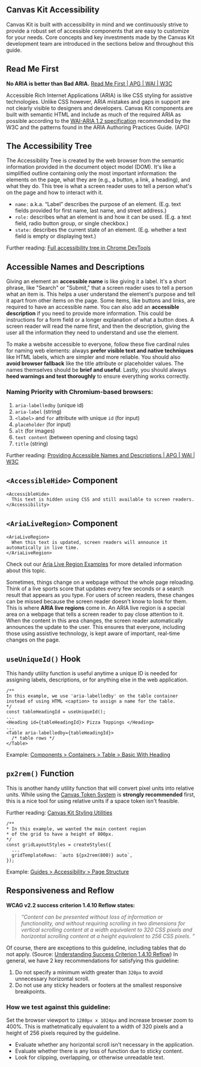 <Meta title="Guides/Accessibility/Overview" />

## Canvas Kit Accessibility

Canvas Kit is built with accessibility in mind and we continuously strive to provide a robust set of
accessible components that are easy to customize for your needs. Core concepts and key investments
made by the Canvas Kit development team are introduced in the sections below and throughout this
guide.

## Read Me First

**No ARIA is better than Bad ARIA.**
[Read Me First | APG | WAI | W3C](https://www.w3.org/WAI/ARIA/apg/practices/read-me-first/)

Accessible Rich Internet Applications (ARIA) is like CSS styling for assistive technologies. Unlike
CSS however, ARIA mistakes and gaps in support are not clearly visible to designers and developers.
Canvas Kit components are built with semantic HTML and include as much of the required ARIA as
possible according to the [WAI-ARIA 1.2 specification](https://www.w3.org/TR/wai-aria-1.2/)
recommended by the W3C and the patterns found in the ARIA Authoring Practices Guide. (APG)

## The Accessibility Tree

The Accessibility Tree is created by the web browser from the semantic information provided in the
document object model (DOM). It's like a simplified outline containing only the most important
information: the elements on the page, what they are (e.g., a button, a link, a heading), and what
they do. This tree is what a screen reader uses to tell a person what's on the page and how to
interact with it.

- `name:` a.k.a. “Label” describes the purpose of an element. (E.g. text fields provided for first
  name, last name, and street address.)
- `role:` describes what an element is and how it can be used. (E.g. a text field, radio button
  group, or single checkbox.)
- `state:` describes the current state of an element. (E.g. whether a text field is empty or
  displaying text.)

Further reading:
[Full accessibility tree in Chrome DevTools](https://developer.chrome.com/blog/full-accessibility-tree#main-content)

## Accessible Names and Descriptions

Giving an element an **accessible name** is like giving it a label. It's a short phrase, like
"Search" or "Submit," that a screen reader uses to tell a person what an item is. This helps a user
understand the element's purpose and tell it apart from other items on the page. Some items, like
buttons and links, are required to have an accessible name. You can also add an **accessible
description** if you need to provide more information. This could be instructions for a form field
or a longer explanation of what a button does. A screen reader will read the name first, and then
the description, giving the user all the information they need to understand and use the element.

To make a website accessible to everyone, follow these five cardinal rules for naming web elements:
always **prefer visible text and native techniques** like HTML labels, which are simpler and more
reliable. You should also **avoid browser fallback** like the title attribute or placeholder values.
The names themselves should be **brief and useful**. Lastly, you should always **heed warnings and
test thoroughly** to ensure everything works correctly.

### Naming Priority with Chromium-based browsers:

1. `aria-labelledby` (unique id)
2. `aria-label` (string)
3. `<label>` and `for` attribute with unique `id` (for input)
4. `placeholder` (for input)
5. `alt` (for images)
6. `text content` (between opening and closing tags)
7. `title` (string)

Further reading:
[Providing Accessible Names and Descriptions | APG | WAI | W3C](https://www.w3.org/WAI/ARIA/apg/practices/names-and-descriptions/)

## `<AccessibleHide>` Component

```
<AccessibleHide>
  This text is hidden using CSS and still available to screen readers.
</Accessibility>
```

## `<AriaLiveRegion>` Component

```
<AriaLiveRegion>
  When this text is updated, screen readers will announce it automatically in live time.
</AriaLiveRegion>
```

Check out our
[Aria Live Region Examples](?path=/docs/guides-accessibility-examples-aria-live-regions--docs) for
more detailed information about this topic.

Sometimes, things change on a webpage without the whole page reloading. Think of a live sports score
that updates every few seconds or a search result that appears as you type. For users of screen
readers, these changes can be missed because the screen reader doesn't know to look for them. This
is where **ARIA live regions** come in. An ARIA live region is a special area on a webpage that
tells a screen reader to pay close attention to it. When the content in this area changes, the
screen reader automatically announces the update to the user. This ensures that everyone, including
those using assistive technology, is kept aware of important, real-time changes on the page.

## `useUniqueId()` Hook

This handy utility function is useful anytime a unique ID is needed for assigning labels,
descriptions, or for anything else in the web application.

```
/**
In this example, we use 'aria-labelledby' on the table container
instead of using HTML <caption> to assign a name for the table.
*/
const tableHeadingId = useUniqueId();
...
<Heading id={tableHeadingId}> Pizza Toppings </Heading>
...
<Table aria-labelledby={tableHeadingId}>
  /* table rows */
</Table>

```

Example:
[Components > Containers > Table > Basic With Heading](?path=/story/components-containers-table--basic-with-heading)

## `px2rem()` Function

This is another handy utility function that will convert pixel units into relative units. While
using the [Canvas Token System](?path=/docs/guides-tokens-migration-overview--docs) is **strongly
recommended** first, this is a nice tool for using relative units if a space token isn't feasible.

Further reading: [Canvas Kit Styling Utilities](?path=/docs/styling-utilities--docs)

```
/**
* In this example, we wanted the main content region
* of the grid to have a height of 800px.
*/
const gridLayoutStyles = createStyles({
  ...
  gridTemplateRows: `auto ${px2rem(800)} auto`,
});
```

Example:
[Guides > Accessibility > Page Structure](?path=/docs/guides-accessibility-page-structure--docs)

## Responsiveness and Reflow

**WCAG v2.2 success criterion 1.4.10 Reflow states:**

> _“Content can be presented without loss of information or functionality, and without requiring
> scrolling in two dimensions for vertical scrolling content at a width equivalent to 320 CSS pixels
> and horizontal scrolling content at a height equivalent to 256 CSS pixels. ”_

Of course, there are exceptions to this guideline, including tables that do not apply. (Source:
[Understanding Success Criterion 1.4.10 Reflow](https://www.w3.org/WAI/WCAG22/Understanding/reflow.html))
In general, we have 2 key recommendations for satisfying this guideline:

1. Do not specify a minimum width greater than `320px` to avoid unnecessary horizontal scroll.
2. Do not use any sticky headers or footers at the smallest responsive breakpoints.

### How we test against this guideline:

Set the browser viewport to `1280px x 1024px` and increase browser zoom to 400%. This is
mathetmatically equivalent to a width of 320 pixels and a height of 256 pixels required by the
guideline.

- Evaluate whether any horizontal scroll isn't necessary in the application.
- Evaluate whether there is any loss of function due to sticky content.
- Look for clipping, overlapping, or otherwise unreadable text.
